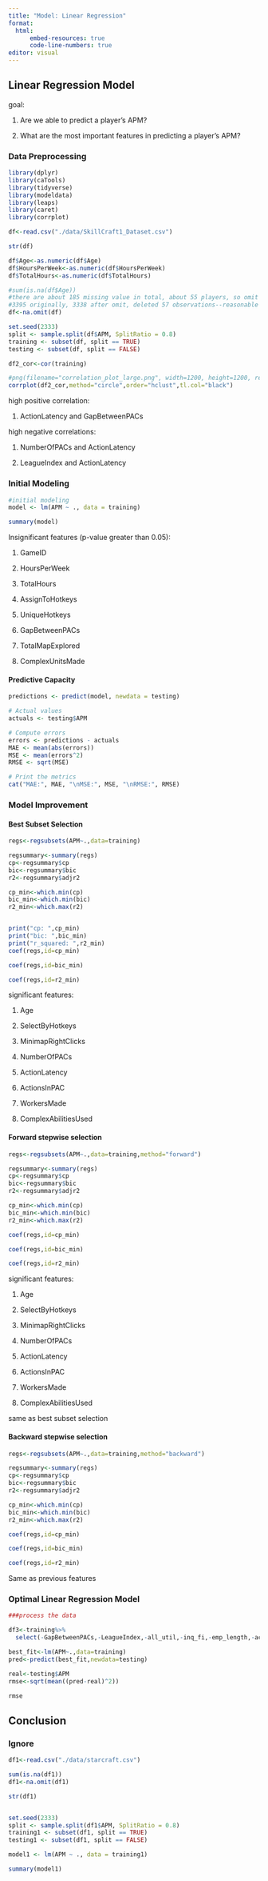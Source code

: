 ---
title: "Model: Linear Regression"
format: 
  html:
      embed-resources: true
      code-line-numbers: true
editor: visual
---

## Linear Regression Model

goal:

1.  Are we able to predict a player’s APM?

2.  What are the most important features in predicting a player’s APM?

### Data Preprocessing

```{r,warning=FALSE,message=FALSE}
library(dplyr)
library(caTools)
library(tidyverse)
library(modeldata)
library(leaps)
library(caret)
library(corrplot)

df<-read.csv("./data/SkillCraft1_Dataset.csv")

str(df)

df$Age<-as.numeric(df$Age)
df$HoursPerWeek<-as.numeric(df$HoursPerWeek)
df$TotalHours<-as.numeric(df$TotalHours)

#sum(is.na(df$Age))
#there are about 185 missing value in total, about 55 players, so omit
#3395 originally, 3338 after omit, deleted 57 observations--reasonable due to small amount
df<-na.omit(df)

set.seed(2333)  
split <- sample.split(df$APM, SplitRatio = 0.8)
training <- subset(df, split == TRUE)
testing <- subset(df, split == FALSE)
```

```{r}
df2_cor<-cor(training)

#png(filename="correlation_plot_large.png", width=1200, height=1200, res=120)
corrplot(df2_cor,method="circle",order="hclust",tl.col="black")
```

high positive correlation:

1.  ActionLatency and GapBetweenPACs

high negative correlations:

1.  NumberOfPACs and ActionLatency

2.  LeagueIndex and ActionLatency

### Initial Modeling

```{r}
#initial modeling 
model <- lm(APM ~ ., data = training)

summary(model)
```

Insignificant features (p-value greater than 0.05):

1.  GameID

2.  HoursPerWeek

3.  TotalHours

4.  AssignToHotkeys

5.  UniqueHotkeys

6.  GapBetweenPACs

7.  TotalMapExplored

8.  ComplexUnitsMade

#### Predictive Capacity

```{r}
predictions <- predict(model, newdata = testing)

# Actual values
actuals <- testing$APM

# Compute errors
errors <- predictions - actuals
MAE <- mean(abs(errors))
MSE <- mean(errors^2)
RMSE <- sqrt(MSE)

# Print the metrics
cat("MAE:", MAE, "\nMSE:", MSE, "\nRMSE:", RMSE)

```

### Model Improvement

#### Best Subset Selection

```{r}
regs<-regsubsets(APM~.,data=training)

regsummary<-summary(regs)
cp<-regsummary$cp
bic<-regsummary$bic
r2<-regsummary$adjr2

cp_min<-which.min(cp)
bic_min<-which.min(bic)
r2_min<-which.max(r2)


print("cp: ",cp_min)
print("bic: ",bic_min)
print("r_squared: ",r2_min)
coef(regs,id=cp_min)
```

```{r}
coef(regs,id=bic_min)
```

```{r}
coef(regs,id=r2_min)
```

significant features:

1.  Age

2.  SelectByHotkeys

3.  MinimapRightClicks

4.  NumberOfPACs

5.  ActionLatency

6.  ActionsInPAC

7.  WorkersMade

8.  ComplexAbilitiesUsed

#### Forward stepwise selection

```{r}
regs<-regsubsets(APM~.,data=training,method="forward")

regsummary<-summary(regs)
cp<-regsummary$cp
bic<-regsummary$bic
r2<-regsummary$adjr2

cp_min<-which.min(cp)
bic_min<-which.min(bic)
r2_min<-which.max(r2)

coef(regs,id=cp_min)
```

```{r}
coef(regs,id=bic_min)
```

```{r}
coef(regs,id=r2_min)
```

significant features:

1.  Age

2.  SelectByHotkeys

3.  MinimapRightClicks

4.  NumberOfPACs

5.  ActionLatency

6.  ActionsInPAC

7.  WorkersMade

8.  ComplexAbilitiesUsed

same as best subset selection

#### Backward stepwise selection

```{r}
regs<-regsubsets(APM~.,data=training,method="backward")

regsummary<-summary(regs)
cp<-regsummary$cp
bic<-regsummary$bic
r2<-regsummary$adjr2

cp_min<-which.min(cp)
bic_min<-which.min(bic)
r2_min<-which.max(r2)

coef(regs,id=cp_min)
```

```{r}
coef(regs,id=bic_min)
```

```{r}
coef(regs,id=r2_min)
```

Same as previous features

### Optimal Linear Regression Model

```{r}
###process the data 

df3<-training%>%
  select(-GapBetweenPACs,-LeagueIndex,-all_util,-inq_fi,-emp_length,-acc_now_delinq,-open_il_6m,-annual_inc,-num_il_tl)


```

```{r}
best_fit<-lm(APM~.,data=training)
pred<-predict(best_fit,newdata=testing)

real<-testing$APM
rmse<-sqrt(mean((pred-real)^2))

rmse
```

## Conclusion

### Ignore

```{r}
df1<-read.csv("./data/starcraft.csv")

sum(is.na(df1))
df1<-na.omit(df1)

str(df1)


set.seed(2333)  
split <- sample.split(df1$APM, SplitRatio = 0.8)
training1 <- subset(df1, split == TRUE)
testing1 <- subset(df1, split == FALSE)

model1 <- lm(APM ~ ., data = training1)

summary(model1)
```

